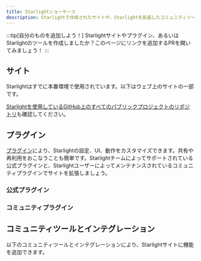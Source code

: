 ```yaml
---
title: Starlightショーケース
description: Starlightで作成されたサイトや、Starlightを拡張したコミュニティツールを見つけましょう！
---
```


:::tip[自分のものを追加しよう！]
Starlightサイトやプラグイン、あるいはStarlightのツールを作成しましたか？このページにリンクを追加するPRを開いてみましょう！
:::

## サイト


Starlightはすでに本番環境で使用されています。以下はウェブ上のサイトの一部です。

<ShowcaseSites />

[Starlightを使用しているGitHub上のすべてのパブリックプロジェクトのリポジトリ](https://github.com/withastro/starlight/network/dependents)も確認してください。

## プラグイン

[プラグイン](/ja/reference/plugins/)により、Starlightの設定、UI、動作をカスタマイズできます。共有や再利用をおこなうことも簡単です。Starlightチームによってサポートされている公式プラグインと、Starlightユーザーによってメンテナンスされているコミュニティプラグインでサイトを拡張しましょう。

### 公式プラグイン

<CardGrid>
	<LinkCard
		href="/ja/guides/site-search/#algolia-docsearch"
		title="Algolia DocSearch"
		description="デフォルトの検索プロバイダーであるPagefindをAlgolia DocSearchに置き換えます。"
	/>
</CardGrid>

### コミュニティプラグイン

<CardGrid>
	<LinkCard
		href="https://github.com/HiDeoo/starlight-links-validator"
		title="starlight-links-validator"
		description="Starlightページに壊れたリンクがないか確認します。"
	/>
	<LinkCard
		href="https://github.com/HiDeoo/starlight-typedoc"
		title="starlight-typedoc"
		description="TypeDocを使用してTypeScriptからStarlightページを生成します。"
	/>
</CardGrid>

## コミュニティツールとインテグレーション


以下のコミュニティツールとインテグレーションにより、Starlightサイトに機能を追加できます。

<CardGrid>
	<LinkCard
		href="https://www.feelback.dev/blog/new-astro-starlight-integration/"
		title="FeelBack"
		description="サイトにユーザーフィードバックシステムを追加します。"
	/>
	<LinkCard
		href="https://github.com/HiDeoo/starlight-blog"
		title="starlight-blog"
		description="ドキュメントサイトにブログを追加します。"
	/>
	<LinkCard
		href="https://github.com/HiDeoo/starlight-openapi"
		title="starlight-openapi"
		description="OpenAPI/Swagger specificationからドキュメントページを作成します。"
	/>
</CardGrid>
